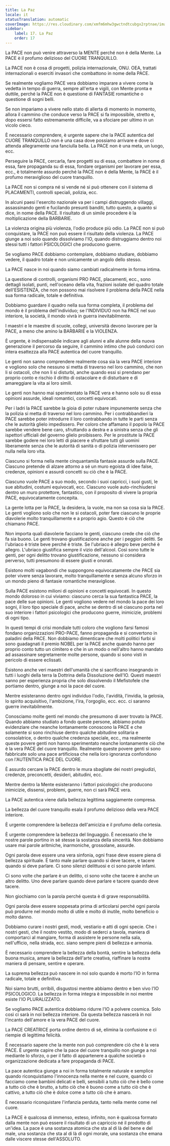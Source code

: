 ```yaml
---
title: La Paz
locale: it
statusTranslation: automatic
coverImage: https://res.cloudinary.com/xmfm6mhw3gwctndtcubgx2rptnae/image/upload/v1740337243/small_cover_educacion_fundamental_a051170f1c.webp
sidebar:
    label: 17. La Paz
    order: 17
---
```

La PACE non può venire attraverso la MENTE perché non è della Mente. La PACE è il profumo delizioso del CUORE TRANQUILLO.

La PACE non è cosa di progetti, polizia internazionale, ONU. OEA, trattati internazionali o eserciti invasori che combattono in nome della PACE.

Se realmente vogliamo PACE vera dobbiamo imparare a vivere come la vedetta in tempo di guerra, sempre all'erta e vigili, con Mente pronta e duttile, perché la PACE non è questione di FANTASIE romantiche o questione di sogni belli.

Se non impariamo a vivere nello stato di allerta di momento in momento, allora il cammino che conduce verso la PACE si fa impossibile, stretto e, dopo essersi fatto estremamente difficile, va a sfociare per ultimo in un vicolo cieco.

È necessario comprendere, è urgente sapere che la PACE autentica del CUORE TRANQUILLO non è una casa dove possiamo arrivare e dove ci attenda allegramente una fanciulla bella. La PACE non è una meta, un luogo, ecc.

Perseguire la PACE, cercarla, fare progetti su di essa, combattere in nome di essa, fare propaganda su di essa, fondare organismi per lavorare per essa, ecc., è totalmente assurdo perché la PACE non è della Mente, la PACE è il profumo meraviglioso del cuore tranquillo.

La PACE non si compra né si vende né si può ottenere con il sistema di PLACAMENTI, controlli speciali, polizia, ecc.

In alcuni paesi l'esercito nazionale va per i campi distruggendo villaggi, assassinando genti e fucilando presunti banditi, tutto questo, a quanto si dice, in nome della PACE. Il risultato di un simile procedere è la moltiplicazione della BARBARIE.

La violenza origina più violenza, l'odio produce più odio. La PACE non si può conquistare, la PACE non può essere il risultato della violenza. La PACE giunge a noi solo quando dissolviamo l'IO, quando distruggiamo dentro noi stessi tutti i fattori PSICOLOGICI che producono guerre.

Se vogliamo PACE dobbiamo contemplare, dobbiamo studiare, dobbiamo vedere, il quadro totale e non unicamente un angolo dello stesso.

La PACE nasce in noi quando siamo cambiati radicalmente in forma intima.

La questione di controlli, organismi PRO PACE, placamenti, ecc., sono dettagli isolati, punti, nell'oceano della vita, frazioni isolate del quadro totale dell'ESISTENZA, che non possono mai risolvere il problema della PACE nella sua forma radicale, totale e definitiva.

Dobbiamo guardare il quadro nella sua forma completa, il problema del mondo è il problema dell'individuo; se l'INDIVIDUO non ha PACE nel suo interiore, la società, il mondo vivrà in guerra inevitabilmente.

I maestri e le maestre di scuole, collegi, università devono lavorare per la PACE, a meno che amino la BARBARIE e la VIOLENZA.

È urgente, è indispensabile indicare agli alunni e alle alunne della nuova generazione il percorso da seguire, il cammino intimo che può condurci con intera esattezza alla PACE autentica del cuore tranquillo.

Le genti non sanno comprendere realmente cosa sia la vera PACE interiore e vogliono solo che nessuno si metta di traverso nel loro cammino, che non li si ostacoli, che non li si disturbi, anche quando essi si prendano per proprio conto e rischio il diritto di ostacolare e di disturbare e di amareggiare la vita ai loro simili.

Le genti non hanno mai sperimentato la PACE vera e hanno solo su di essa opinioni assurde, ideali romantici, concetti equivocati.

Per i ladri la PACE sarebbe la gioia di poter rubare impunemente senza che la polizia si metta di traverso nel loro cammino. Per i contrabbandieri la PACE sarebbe poter introdurre il loro contrabbando in tutte le parti senza che le autorità glielo impedissero. Per coloro che affamano il popolo la PACE sarebbe vendere bene caro, sfruttando a destra e a sinistra senza che gli ispettori ufficiali del governo glielo proibissero. Per le prostitute la PACE sarebbe godere nei loro letti di piacere e sfruttare tutti gli uomini liberamente senza che le autorità di sanità o di polizia intervenissero per nulla nella loro vita.

Ciascuno si forma nella mente cinquantamila fantasie assurde sulla PACE. Ciascuno pretende di alzare attorno a sé un muro egoista di idee false, credenze, opinioni e assurdi concetti su ciò che è la PACE.

Ciascuno vuole PACE a suo modo, secondo i suoi capricci, i suoi gusti, le sue abitudini, costumi equivocati, ecc. Ciascuno vuole auto-rinchiudersi dentro un muro protettore, fantastico, con il proposito di vivere la propria PACE, equivocatamente concepita.

La gente lotta per la PACE, la desidera, la vuole, ma non sa cosa sia la PACE. Le genti vogliono solo che non le si ostacoli, poter fare ciascuno le proprie diavolerie molto tranquillamente e a proprio agio. Questo è ciò che chiamano PACE.

Non importa quali diavolerie facciano le genti, ciascuno crede che ciò che fa sia buono. Le genti trovano giustificazione anche per i peggiori delitti. Se l'ubriaco è triste beve perché è triste. Se l'ubriaco è allegro beve perché è allegro. L'ubriaco giustifica sempre il vizio dell'alcool. Così sono tutte le genti, per ogni delitto trovano giustificazione, nessuno si considera perverso, tutti presumono di essere giusti e onorati.

Esistono molti vagabondi che suppongono equivocatamente che PACE sia poter vivere senza lavorare, molto tranquillamente e senza alcuno sforzo in un mondo pieno di fantasie romantiche meravigliose.

Sulla PACE esistono milioni di opinioni e concetti equivocati. In questo mondo doloroso in cui viviamo: ciascuno cerca la sua fantastica PACE, la pace delle sue opinioni. Le genti vogliono vedere nel mondo la pace dei loro sogni, il loro tipo speciale di pace, anche se dentro di sé ciascuno porta nel suo interiore i fattori psicologici che producono guerre, inimicizie, problemi di ogni tipo.

In questi tempi di crisi mondiale tutti coloro che vogliono farsi famosi fondano organizzazioni PRO-PACE, fanno propaganda e si convertono in paladini della PACE. Non dobbiamo dimenticare che molti politici furbi si sono guadagnati il premio NOBEL per la PACE anche quando hanno per proprio conto tutto un cimitero e che in un modo o nell'altro hanno mandato ad assassinare segretamente molte persone, quando si sono visti in pericolo di essere eclissati.

Esistono anche veri maestri dell'umanità che si sacrificano insegnando in tutti i luoghi della terra la Dottrina della Dissoluzione dell'IO. Questi maestri sanno per esperienza propria che solo dissolvendo il Mefistofele che portiamo dentro, giunge a noi la pace del cuore.

Mentre esisteranno dentro ogni individuo l'odio, l'avidità, l'invidia, la gelosia, lo spirito acquisitivo, l'ambizione, l'ira, l'orgoglio, ecc. ecc. ci saranno guerre inevitabilmente.

Conosciamo molte genti nel mondo che presumono di aver trovato la PACE. Quando abbiamo studiato a fondo queste persone, abbiamo potuto evidenziare che neanche lontanamente conoscono la PACE e che solamente si sono rinchiuse dentro qualche abitudine solitaria e consolatrice, o dentro qualche credenza speciale, ecc., ma realmente queste povere genti non hanno sperimentato neanche lontanamente ciò che è la vera PACE del cuore tranquillo. Realmente queste povere genti si sono fabbricate solo una pace artificiosa che nella loro ignoranza confondono con l'AUTENTICA PACE DEL CUORE.

È assurdo cercare la PACE dentro le mura sbagliate dei nostri pregiudizi, credenze, preconcetti, desideri, abitudini, ecc.

Mentre dentro la Mente esisteranno i fattori psicologici che producono inimicizie, dissensi, problemi, guerre, non ci sarà PACE vera.

La PACE autentica viene dalla bellezza legittima saggiamente compresa.

La bellezza del cuore tranquillo esala il profumo delizioso della vera PACE interiore.

È urgente comprendere la bellezza dell'amicizia e il profumo della cortesia.

È urgente comprendere la bellezza del linguaggio. È necessario che le nostre parole portino in sé stesse la sostanza della sincerità. Non dobbiamo usare mai parole aritmiche, inarmoniche, grossolane, assurde.

Ogni parola deve essere una vera sinfonia, ogni frase deve essere piena di bellezza spirituale. È tanto male parlare quando si deve tacere, e tacere quando si deve parlare. Ci sono silenzi delittuosi e ci sono parole infami.

Ci sono volte che parlare è un delitto, ci sono volte che tacere è anche un altro delitto. Uno deve parlare quando deve parlare e tacere quando deve tacere.

Non giochiamo con la parola perché questa è di grave responsabilità.

Ogni parola deve essere soppesata prima di articolarsi perché ogni parola può produrre nel mondo molto di utile e molto di inutile, molto beneficio o molto danno.

Dobbiamo curare i nostri gesti, modi, vestiario e atti di ogni specie. Che i nostri gesti, che il nostro vestito, modo di sederci a tavola, maniera di comportarci al mangiare, forma di assistere le persone nella sala, nell'ufficio, nella strada, ecc. siano sempre pieni di bellezza e armonia.

È necessario comprendere la bellezza della bontà, sentire la bellezza della buona musica, amare la bellezza dell'arte creativa, riaffinare la nostra maniera di pensare, sentire e operare.

La suprema bellezza può nascere in noi solo quando è morto l'IO in forma radicale, totale e definitiva.

Noi siamo brutti, orribili, disgustosi mentre abbiamo dentro e ben vivo l'IO PSICOLOGICO. La bellezza in forma integra è impossibile in noi mentre esiste l'IO PLURALIZZATO.

Se vogliamo PACE autentica dobbiamo ridurre l'IO a polvere cosmica. Solo così ci sarà in noi bellezza interiore. Da questa bellezza nascerà in noi l'incanto dell'amore e la vera PACE del cuore.

La PACE CREATRICE porta ordine dentro di sé, elimina la confusione e ci riempie di legittima felicità.

È necessario sapere che la mente non può comprendere ciò che è la vera PACE. È urgente capire che la pace del cuore tranquillo non giunge a noi mediante lo sforzo, o per il fatto di appartenere a qualche società o organizzazione dedicata a fare propaganda di PACE.

La pace autentica giunge a noi in forma totalmente naturale e semplice quando riconquistiamo l'innocenza nella mente e nel cuore, quando ci facciamo come bambini delicati e belli, sensibili a tutto ciò che è bello come a tutto ciò che è brutto, a tutto ciò che è buono come a tutto ciò che è cattivo, a tutto ciò che è dolce come a tutto ciò che è amaro.

È necessario riconquistare l'infanzia perduta, tanto nella mente come nel cuore.

La PACE è qualcosa di immenso, esteso, infinito, non è qualcosa formato dalla mente non può essere il risultato di un capriccio né il prodotto di un'idea. La pace è una sostanza atomica che sta al di là del bene e del male, una sostanza che sta al di là di ogni morale, una sostanza che emana dalle viscere stesse dell'ASSOLUTO.

